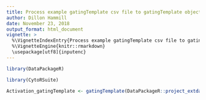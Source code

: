 ---
title: Process example gatingTemplate csv file to gatingTemplate object.
author: Dillon Hammill
date: November 23, 2018
output_format: html_document
vignette: >
  %\VignetteIndexEntry{Process example gatingTemplate csv file to gatingTemplate object.}
  %\VignetteEngine{knitr::rmarkdown}
  \usepackage[utf8]{inputenc}
---

```{r}
library(DataPackageR)
library(CytoRSuite)
Activation_gatingTemplate <- gatingTemplate(DataPackageR::project_extdata_path('Activation-gatingTemplate.csv'))
```

